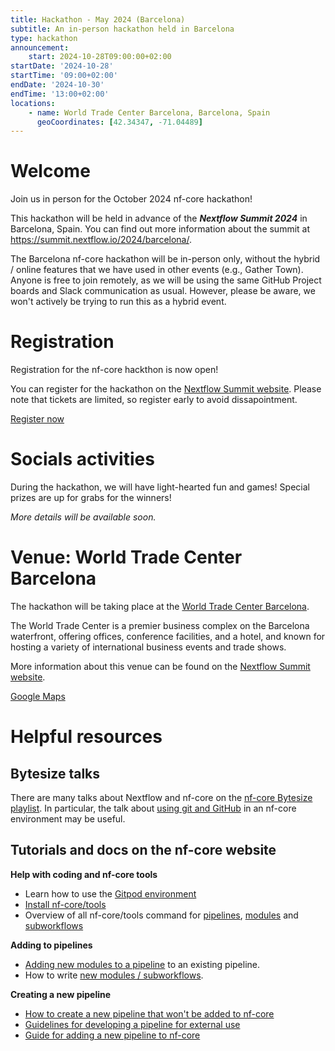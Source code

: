 ```yaml
---
title: Hackathon - May 2024 (Barcelona)
subtitle: An in-person hackathon held in Barcelona
type: hackathon
announcement:
    start: 2024-10-28T09:00:00+02:00
startDate: '2024-10-28'
startTime: '09:00+02:00'
endDate: '2024-10-30'
endTime: '13:00+02:00'
locations:
    - name: World Trade Center Barcelona, Barcelona, Spain
      geoCoordinates: [42.34347, -71.04489]
---
```


# Welcome

Join us in person for the October 2024 nf-core hackathon!

This hackathon will be held in advance of the _**Nextflow Summit 2024**_ in Barcelona, Spain.
You can find out more information about the summit at https://summit.nextflow.io/2024/barcelona/.

The Barcelona nf-core hackathon will be in-person only, without the hybrid / online features that we have used in other events (e.g., Gather Town).
Anyone is free to join remotely, as we will be using the same GitHub Project boards and Slack communication as usual.
However, please be aware, we won't actively be trying to run this as a hybrid event.

# Registration

Registration for the nf-core hackthon is now open!

You can register for the hackathon on the [Nextflow Summit website](https://summit.nextflow.io/2024/barcelona/register/).
Please note that tickets are limited, so register early to avoid dissapointment.

<a class="btn btn-success btn-lg mb-3" href="https://summit.nextflow.io/2024/barcelona/register/">
    <span>
        <i class="fa-solid fa-pencil me-2"></i>
        <span>Register now</span>
    </span>
</a>

# Socials activities

During the hackathon, we will have light-hearted fun and games!
Special prizes are up for grabs for the winners!

_More details will be available soon._

# Venue: World Trade Center Barcelona

The hackathon will be taking place at the [World Trade Center Barcelona](https://maps.app.goo.gl/Fyezb8CiS11wEGAU6).

The World Trade Center is a premier business complex on the Barcelona waterfront, offering offices, conference facilities, and a hotel, and known for hosting a variety of international business events and trade shows.

More information about this venue can be found on the [Nextflow Summit website](https://summit.nextflow.io/2024/barcelona/travel/).

<a class="btn btn-success btn-lg mb-3" href="https://maps.app.goo.gl/Fyezb8CiS11wEGAU6">
    <span>
        <i class="fa-solid fa-map-pin me-2"></i>
        <span>Google Maps</span>
    </span>
</a>

# Helpful resources

## Bytesize talks

There are many talks about Nextflow and nf-core on the [nf-core Bytesize playlist](https://www.youtube.com/watch?v=2hEYtrGXrKo&list=PL3xpfTVZLcNiF4hgkW0yXeNzr0d35qlIB&ab_channel=nf-core).
In particular, the talk about [using git and GitHub](https://www.youtube.com/watch?v=gTEXDXWf4hE&list=PL3xpfTVZLcNiJTzhWPUY4HmP-YpiAcdNo&ab_channel=nf-core) in an nf-core environment may be useful.

## Tutorials and docs on the nf-core website

**Help with coding and nf-core tools**

-   Learn how to use the [Gitpod environment](https://nf-co.re/docs/tutorials/gitpod/overview)
-   [Install nf-core/tools ](https://nf-co.re/docs/nf-core-tools/installation)
-   Overview of all nf-core/tools command for [pipelines](https://nf-co.re/docs/nf-core-tools/pipelines/list), [modules](https://nf-co.re/docs/nf-core-tools/modules/list) and [subworkflows](https://nf-co.re/docs/nf-core-tools/subworkflows/list)

**Adding to pipelines**

-   [Adding new modules to a pipeline](https://nf-co.re/docs/tutorials/nf-core_components/adding_modules_to_pipelines) to an existing pipeline.
-   How to write [new modules / subworkflows](https://nf-co.re/docs/tutorials/nf-core_components/components).

**Creating a new pipeline**

-   [How to create a new pipeline that won't be added to nf-core](https://nf-co.re/docs/tutorials/adding_a_pipeline/creating_a_pipeline)
-   [Guidelines for developing a pipeline for external use](https://nf-co.re/docs/guidelines/external_use)
-   [Guide for adding a new pipeline to nf-core](https://nf-co.re/docs/tutorials/adding_a_pipeline/overview)
